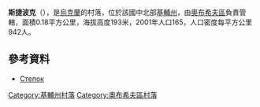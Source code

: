 {{coord|50|2|33|N|30|31|18|E|scale:30000|display=title}}

'''斯捷波克'''（{{lang-uk|Степок}}），是[[烏克蘭|烏克蘭]]的村落，位於該國中北部[[基輔州|基輔州]]，由[[奧布希夫區|奧布希夫區]]負責管轄，面積0.18平方公里，海拔高度193米，2001年人口165，人口密度每平方公里942人。

==參考資料==
* [http://w1.c1.rada.gov.ua/pls/z7502/A005?rdat1=09.05.2011&rf7571=16208 Степок]{{dead link|date=2018年3月 |bot=InternetArchiveBot |fix-attempted=yes }}

{{DEFAULTSORT:Степок}}
[[Category:基輔州村落|Category:基輔州村落]]
[[Category:奧布希夫區村落|Category:奧布希夫區村落]]


{{Kiev-geo-stub}}